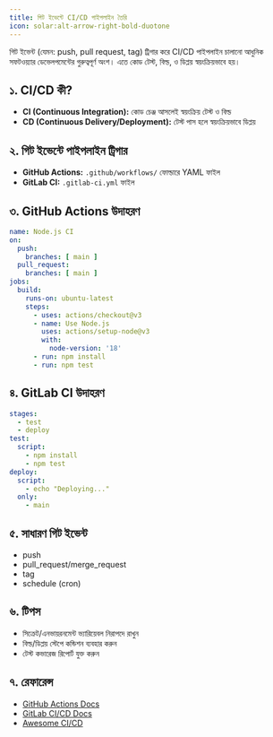```yaml
---
title: গিট ইভেন্টে CI/CD পাইপলাইন তৈরি
icon: solar:alt-arrow-right-bold-duotone
---
```


গিট ইভেন্ট (যেমন: push, pull request, tag) ট্রিগার করে CI/CD পাইপলাইন চালানো আধুনিক সফটওয়্যার ডেভেলপমেন্টের গুরুত্বপূর্ণ অংশ। এতে কোড টেস্ট, বিল্ড, ও ডিপ্লয় স্বয়ংক্রিয়ভাবে হয়।

## ১. CI/CD কী?
- **CI (Continuous Integration):** কোড চেঞ্জ আসলেই স্বয়ংক্রিয় টেস্ট ও বিল্ড
- **CD (Continuous Delivery/Deployment):** টেস্ট পাস হলে স্বয়ংক্রিয়ভাবে ডিপ্লয়

## ২. গিট ইভেন্টে পাইপলাইন ট্রিগার
- **GitHub Actions:** `.github/workflows/` ফোল্ডারে YAML ফাইল
- **GitLab CI:** `.gitlab-ci.yml` ফাইল

## ৩. GitHub Actions উদাহরণ
```yaml
name: Node.js CI
on:
  push:
    branches: [ main ]
  pull_request:
    branches: [ main ]
jobs:
  build:
    runs-on: ubuntu-latest
    steps:
      - uses: actions/checkout@v3
      - name: Use Node.js
        uses: actions/setup-node@v3
        with:
          node-version: '18'
      - run: npm install
      - run: npm test
```

## ৪. GitLab CI উদাহরণ
```yaml
stages:
  - test
  - deploy
test:
  script:
    - npm install
    - npm test
deploy:
  script:
    - echo "Deploying..."
  only:
    - main
```

## ৫. সাধারণ গিট ইভেন্ট
- push
- pull_request/merge_request
- tag
- schedule (cron)

## ৬. টিপস
- সিক্রেট/এনভায়রনমেন্ট ভ্যারিয়েবল নিরাপদে রাখুন
- বিল্ড/ডিপ্লয় স্টেপে কন্ডিশন ব্যবহার করুন
- টেস্ট কভারেজ রিপোর্ট যুক্ত করুন

## ৭. রেফারেন্স
- [GitHub Actions Docs](https://docs.github.com/en/actions)
- [GitLab CI/CD Docs](https://docs.gitlab.com/ee/ci/)
- [Awesome CI/CD](https://github.com/ciandcd/awesome-ciandcd)
